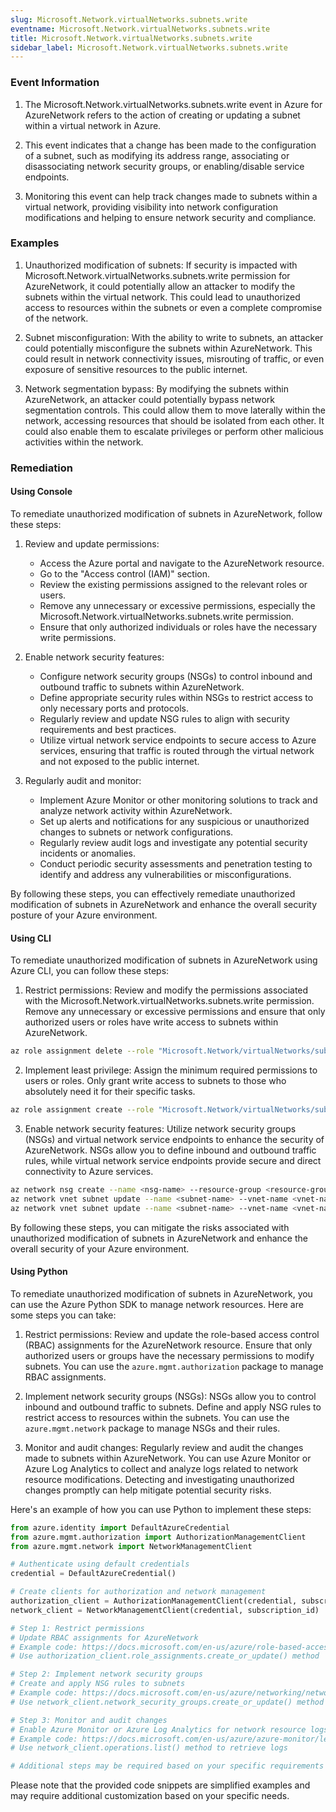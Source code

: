 ```yaml
--- 
slug: Microsoft.Network.virtualNetworks.subnets.write
eventname: Microsoft.Network.virtualNetworks.subnets.write
title: Microsoft.Network.virtualNetworks.subnets.write
sidebar_label: Microsoft.Network.virtualNetworks.subnets.write
---
```

                       
### Event Information

1. The Microsoft.Network.virtualNetworks.subnets.write event in Azure for AzureNetwork refers to the action of creating or updating a subnet within a virtual network in Azure.

2. This event indicates that a change has been made to the configuration of a subnet, such as modifying its address range, associating or disassociating network security groups, or enabling/disable service endpoints.

3. Monitoring this event can help track changes made to subnets within a virtual network, providing visibility into network configuration modifications and helping to ensure network security and compliance.


### Examples

1. Unauthorized modification of subnets: If security is impacted with Microsoft.Network.virtualNetworks.subnets.write permission for AzureNetwork, it could potentially allow an attacker to modify the subnets within the virtual network. This could lead to unauthorized access to resources within the subnets or even a complete compromise of the network.

2. Subnet misconfiguration: With the ability to write to subnets, an attacker could potentially misconfigure the subnets within AzureNetwork. This could result in network connectivity issues, misrouting of traffic, or even exposure of sensitive resources to the public internet.

3. Network segmentation bypass: By modifying the subnets within AzureNetwork, an attacker could potentially bypass network segmentation controls. This could allow them to move laterally within the network, accessing resources that should be isolated from each other. It could also enable them to escalate privileges or perform other malicious activities within the network.

### Remediation

#### Using Console

To remediate unauthorized modification of subnets in AzureNetwork, follow these steps:

1. Review and update permissions: 
   - Access the Azure portal and navigate to the AzureNetwork resource.
   - Go to the "Access control (IAM)" section.
   - Review the existing permissions assigned to the relevant roles or users.
   - Remove any unnecessary or excessive permissions, especially the Microsoft.Network.virtualNetworks.subnets.write permission.
   - Ensure that only authorized individuals or roles have the necessary write permissions.

2. Enable network security features:
   - Configure network security groups (NSGs) to control inbound and outbound traffic to subnets within AzureNetwork.
   - Define appropriate security rules within NSGs to restrict access to only necessary ports and protocols.
   - Regularly review and update NSG rules to align with security requirements and best practices.
   - Utilize virtual network service endpoints to secure access to Azure services, ensuring that traffic is routed through the virtual network and not exposed to the public internet.

3. Regularly audit and monitor:
   - Implement Azure Monitor or other monitoring solutions to track and analyze network activity within AzureNetwork.
   - Set up alerts and notifications for any suspicious or unauthorized changes to subnets or network configurations.
   - Regularly review audit logs and investigate any potential security incidents or anomalies.
   - Conduct periodic security assessments and penetration testing to identify and address any vulnerabilities or misconfigurations.

By following these steps, you can effectively remediate unauthorized modification of subnets in AzureNetwork and enhance the overall security posture of your Azure environment.

#### Using CLI

To remediate unauthorized modification of subnets in AzureNetwork using Azure CLI, you can follow these steps:

1. Restrict permissions: Review and modify the permissions associated with the Microsoft.Network.virtualNetworks.subnets.write permission. Remove any unnecessary or excessive permissions and ensure that only authorized users or roles have write access to subnets within AzureNetwork.

```bash
az role assignment delete --role "Microsoft.Network/virtualNetworks/subnets/write" --assignee <assignee> --scope <scope>
```

2. Implement least privilege: Assign the minimum required permissions to users or roles. Only grant write access to subnets to those who absolutely need it for their specific tasks.

```bash
az role assignment create --role "Microsoft.Network/virtualNetworks/subnets/write" --assignee <assignee> --scope <scope>
```

3. Enable network security features: Utilize network security groups (NSGs) and virtual network service endpoints to enhance the security of AzureNetwork. NSGs allow you to define inbound and outbound traffic rules, while virtual network service endpoints provide secure and direct connectivity to Azure services.

```bash
az network nsg create --name <nsg-name> --resource-group <resource-group> --location <location>
az network vnet subnet update --name <subnet-name> --vnet-name <vnet-name> --resource-group <resource-group> --network-security-group <nsg-name>
az network vnet subnet update --name <subnet-name> --vnet-name <vnet-name> --resource-group <resource-group> --service-endpoints <service-endpoints>
```

By following these steps, you can mitigate the risks associated with unauthorized modification of subnets in AzureNetwork and enhance the overall security of your Azure environment.

#### Using Python

To remediate unauthorized modification of subnets in AzureNetwork, you can use the Azure Python SDK to manage network resources. Here are some steps you can take:

1. Restrict permissions: Review and update the role-based access control (RBAC) assignments for the AzureNetwork resource. Ensure that only authorized users or groups have the necessary permissions to modify subnets. You can use the `azure.mgmt.authorization` package to manage RBAC assignments.

2. Implement network security groups (NSGs): NSGs allow you to control inbound and outbound traffic to subnets. Define and apply NSG rules to restrict access to resources within the subnets. You can use the `azure.mgmt.network` package to manage NSGs and their rules.

3. Monitor and audit changes: Regularly review and audit the changes made to subnets within AzureNetwork. You can use Azure Monitor or Azure Log Analytics to collect and analyze logs related to network resource modifications. Detecting and investigating unauthorized changes promptly can help mitigate potential security risks.

Here's an example of how you can use Python to implement these steps:

```python
from azure.identity import DefaultAzureCredential
from azure.mgmt.authorization import AuthorizationManagementClient
from azure.mgmt.network import NetworkManagementClient

# Authenticate using default credentials
credential = DefaultAzureCredential()

# Create clients for authorization and network management
authorization_client = AuthorizationManagementClient(credential, subscription_id)
network_client = NetworkManagementClient(credential, subscription_id)

# Step 1: Restrict permissions
# Update RBAC assignments for AzureNetwork
# Example code: https://docs.microsoft.com/en-us/azure/role-based-access-control/role-assignments-cli#update-a-role-assignment
# Use authorization_client.role_assignments.create_or_update() method

# Step 2: Implement network security groups
# Create and apply NSG rules to subnets
# Example code: https://docs.microsoft.com/en-us/azure/networking/network-security-groups/quick-create-portal#create-a-network-security-group
# Use network_client.network_security_groups.create_or_update() method

# Step 3: Monitor and audit changes
# Enable Azure Monitor or Azure Log Analytics for network resource logs
# Example code: https://docs.microsoft.com/en-us/azure/azure-monitor/learn/quick-create-workspace-cli#create-a-workspace
# Use network_client.operations.list() method to retrieve logs

# Additional steps may be required based on your specific requirements and environment
```

Please note that the provided code snippets are simplified examples and may require additional customization based on your specific needs.


 